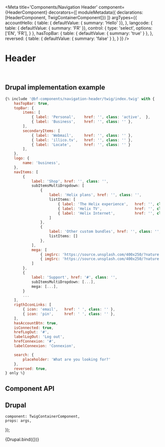 

<Meta
    title='Components/Navigation Header'
    component={HeaderComponent}
    decorators={[
        moduleMetadata({ declarations: [HeaderComponent, TwigContainerComponent]})
    ]}
    argTypes={{
        accountHello: {
            table: { defaultValue: { summary: 'Hello' }},
        },
        langcode: {
            table: { defaultValue: { summary: 'FR' }},
            control: {
                type: 'select',
                options: ['EN', 'FR'],
            }
        },
        hasTopBar: {
            table: { defaultValue: { summary: 'true' } },
        },
        reversed: {
            table: { defaultValue: { summary: 'false' } },
        }
    }}
/>


# Header

<br/>



## Drupal implementation example

```jsx
{% include '@bf-components/navigation-header/twig/index.twig' with {
    hasTopBar: true,
    topBar: {
        items: [
            { label: 'Personal',    href: '', class: 'active',  },
            { label: 'Business',    href: '', class: '' },
        ],
        secondaryItems: [
            { label: 'Webmail',     href: '', class: '' },
            { label: 'illico.tv',   href: '', class: '' },
            { label: 'Locate',      href: '', class: '' }
        ],
    },
    logo: {
        name: 'business',
    },
    navItems: [
        {
            label: 'Shop', href: '', class: '',
            subItemsMultiDropdown: [
                {
                    label: 'Helix plans', href: '', class: '',
                    listItems: [
                        { label: 'The Helix experience',   href: '', class: '' },
                        { label: 'Helix TV',               href: '', class: '' },
                        { label: 'Helix Internet',         href: '', class: '' },
                    ]
                },
                {
                    label: 'Other custom bundles', href: '', class: '',
                    listItems: []
                },
            ],
            mega: [
                { imgSrc: 'https://source.unsplash.com/400x250/?nature', imgAlt: 'Thumbnail', href: '#', title: '', text: '' },
                { imgSrc: 'https://source.unsplash.com/400x250/?nature', imgAlt: 'Thumbnail', href: '#', title: '', text: '' },
            ]
        },
        {
            label: 'Support', href: '#', class: '',
            subItemsMultiDropdown: [...],
            mega: [...],
        }
        ...
    ],
    rigthIconLinks: [
        { icon: 'email',   href: ' ', class: '' },
        { icon: 'pin',     href: ' ', class: '' },
    ],
    hasAccountBtn: true,
    isConnected: true,
    hrefLogOut: '#',
    labelLogOut: 'Log out',
    hrefConnexion: '#',
    labelConnexion: 'Connexion',

    search: {
        placeholder: 'What are you looking for?'
    },
    reversed: true,
} only %}
```



## Component API

<ArgsTable of={HeaderComponent} />



## Drupal

    component: TwigContainerComponent,
    props: args,
});

<Canvas withSource='none'>
    <Story
        name='Drupal'
        args={{
            elementPath: 'components/navigation-header/_doc/template.drupal',
            topBar_items,
            topBar_secondaryItems,
            logo: {
                name: 'business',
                href: '/',
            },
            rigthIconLinks,
        }}
        height='500px'
    >
        {Drupal.bind({})}
    </Story>
</Canvas>